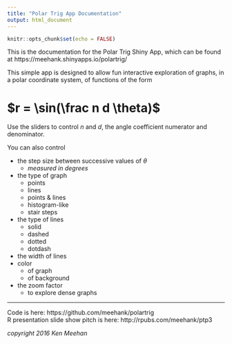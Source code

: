 ```yaml
---
title: "Polar Trig App Documentation"
output: html_document
---
```


```r
knitr::opts_chunk$set(echo = FALSE)
```


This is the documentation for the Polar Trig Shiny App, which can be found at https://meehank.shinyapps.io/polartrig/


This simple app is designed to allow fun interactive exploration of graphs, in a polar coordinate system, of functions of the form
  
# $r = \sin(\frac n d \theta)$ 

Use the sliders to control *n* and *d*, the angle coefficient numerator and denominator.

You can also control  

* the step size between successive values of $\theta$  
    + *measured in degrees*
* the type of graph  
    + points
    + lines
    + points & lines
    + histogram-like
    + stair steps
* the type of lines
    + solid  
    + dashed  
    + dotted  
    + dotdash  
* the width of lines  
* color  
    + of graph
    + of background
* the zoom factor
    + to explore dense graphs

***    

Code is here: https://github.com/meehank/polartrig  
R presentation slide show pitch is here: http://rpubs.com/meehank/ptp3

 
*copyright 2016 Ken Meehan*
